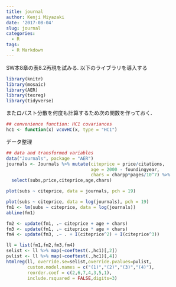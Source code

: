 ```yaml
---
title: journal
author: Kenji Miyazaki
date: '2017-08-04'
slug: journal
categories:
  - R
tags:
  - R Markdown
---
```


SW本8章の表8.2再現を試みる. 以下のライブラリを導入する
```r
library(knitr)
library(mosaic)
library(AER)
library(texreg)
library(tidyverse)
```

またロバスト分散を何度も計算するため次の関数を作っておく.
```r
## convenience function: HC1 covariances
hc1 <- function(x) vcovHC(x, type = "HC1")
```

データ整理
```r
## data and transformed variables
data("Journals", package = "AER")
journals <- Journals %>% mutate(citeprice = price/citations,
                                age = 2000 - foundingyear,
                                chars = charpp*pages/10^7) %>%
  select(subs,price,citeprice,age,chars)
```

```r
plot(subs ~ citeprice, data = journals, pch = 19)
```

```r
plot(subs ~ citeprice, data = log(journals), pch = 19)
fm1 <- lm(subs ~ citeprice, data = log(journals))
abline(fm1)
```



```r
fm2 <- update(fm1, .~ citeprice + age + chars)
fm3 <- update(fm1, .~ citeprice * age + chars)
fm4 <- update(fm3, .~ . + I(citeprice^2) + I(citeprice^3))
```


```r
ll = list(fm1,fm2,fm3,fm4)
selist <- ll %>% map(~coeftest(.,hc1)[,2])
pvlist <- ll %>% map(~coeftest(.,hc1)[,4])
htmlreg(ll, override.se=selist,override.pvalues=pvlist,
        custom.model.names = c("(1)","(2)","(3)","(4)"),
        reorder.coef = c(2,6,7,4,3,5,1),
        include.rsquared = FALSE,digits=3)
```


